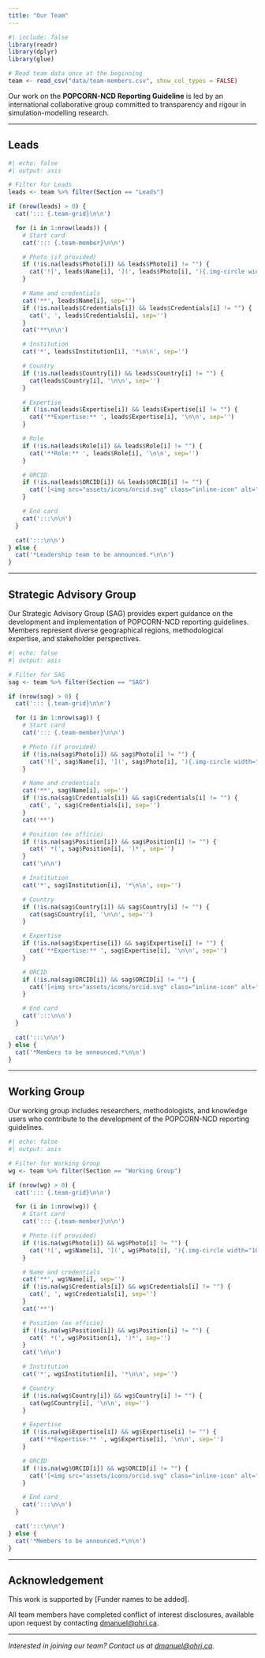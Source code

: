 ```yaml
---
title: "Our Team"
---
```


```r
#| include: false
library(readr)
library(dplyr)
library(glue)

# Read team data once at the beginning
team <- read_csv("data/team-members.csv", show_col_types = FALSE)
```

Our work on the **POPCORN-NCD Reporting Guideline** is led by an international collaborative group committed to transparency and rigour in simulation-modelling research.

---

## Leads

<!--
COORDINATOR: Leadership section is AUTO-GENERATED from data/team-members.csv

To add/update leads:
1. Open data/team-members.csv
2. Add/edit rows where Section = "Leads"
3. Commit the CSV file - site will rebuild automatically

CSV Columns needed: Section, Name, Credentials, Institution, Country, Expertise, Role, ORCID, Photo
-->

```r
#| echo: false
#| output: asis

# Filter for Leads
leads <- team %>% filter(Section == "Leads")

if (nrow(leads) > 0) {
  cat('::: {.team-grid}\n\n')

  for (i in 1:nrow(leads)) {
    # Start card
    cat('::: {.team-member}\n\n')

    # Photo (if provided)
    if (!is.na(leads$Photo[i]) && leads$Photo[i] != "") {
      cat('![', leads$Name[i], '](', leads$Photo[i], '){.img-circle width="100"}\n\n', sep='')
    }

    # Name and credentials
    cat('**', leads$Name[i], sep='')
    if (!is.na(leads$Credentials[i]) && leads$Credentials[i] != "") {
      cat(', ', leads$Credentials[i], sep='')
    }
    cat('**\n\n')

    # Institution
    cat('*', leads$Institution[i], '*\n\n', sep='')

    # Country
    if (!is.na(leads$Country[i]) && leads$Country[i] != "") {
      cat(leads$Country[i], '\n\n', sep='')
    }

    # Expertise
    if (!is.na(leads$Expertise[i]) && leads$Expertise[i] != "") {
      cat('**Expertise:** ', leads$Expertise[i], '\n\n', sep='')
    }

    # Role
    if (!is.na(leads$Role[i]) && leads$Role[i] != "") {
      cat('**Role:** ', leads$Role[i], '\n\n', sep='')
    }

    # ORCID
    if (!is.na(leads$ORCID[i]) && leads$ORCID[i] != "") {
      cat('[<img src="assets/icons/orcid.svg" class="inline-icon" alt="ORCID"> ORCID](https://orcid.org/', leads$ORCID[i], ')\n\n', sep='')
    }

    # End card
    cat(':::\n\n')
  }

  cat(':::\n\n')
} else {
  cat('*Leadership team to be announced.*\n\n')
}
```

---

## Strategic Advisory Group

<!--
COORDINATOR: SAG is AUTO-GENERATED from data/team-members.csv

To add/update members:
1. Open Google Sheet with team member responses
2. Download/copy rows where Section = "SAG"
3. Upload to data/team-members.csv (or edit directly in GitHub)
4. Commit the CSV file - site will rebuild automatically

CSV Columns needed: Section, Name, Credentials, Institution, Country, Expertise, Position, ORCID, Photo
Note: Position field is optional - use "Ex Officio" for ex officio members
-->

Our Strategic Advisory Group (SAG) provides expert guidance on the development and implementation of POPCORN-NCD reporting guidelines. Members represent diverse geographical regions, methodological expertise, and stakeholder perspectives.

```r
#| echo: false
#| output: asis

# Filter for SAG
sag <- team %>% filter(Section == "SAG")

if (nrow(sag) > 0) {
  cat('::: {.team-grid}\n\n')

  for (i in 1:nrow(sag)) {
    # Start card
    cat('::: {.team-member}\n\n')

    # Photo (if provided)
    if (!is.na(sag$Photo[i]) && sag$Photo[i] != "") {
      cat('![', sag$Name[i], '](', sag$Photo[i], '){.img-circle width="100"}\n\n', sep='')
    }

    # Name and credentials
    cat('**', sag$Name[i], sep='')
    if (!is.na(sag$Credentials[i]) && sag$Credentials[i] != "") {
      cat(', ', sag$Credentials[i], sep='')
    }
    cat('**')

    # Position (ex officio)
    if (!is.na(sag$Position[i]) && sag$Position[i] != "") {
      cat(' *(', sag$Position[i], ')*', sep='')
    }
    cat('\n\n')

    # Institution
    cat('*', sag$Institution[i], '*\n\n', sep='')

    # Country
    if (!is.na(sag$Country[i]) && sag$Country[i] != "") {
      cat(sag$Country[i], '\n\n', sep='')
    }

    # Expertise
    if (!is.na(sag$Expertise[i]) && sag$Expertise[i] != "") {
      cat('**Expertise:** ', sag$Expertise[i], '\n\n', sep='')
    }

    # ORCID
    if (!is.na(sag$ORCID[i]) && sag$ORCID[i] != "") {
      cat('[<img src="assets/icons/orcid.svg" class="inline-icon" alt="ORCID"> ORCID](https://orcid.org/', sag$ORCID[i], ')\n\n', sep='')
    }

    # End card
    cat(':::\n\n')
  }

  cat(':::\n\n')
} else {
  cat('*Members to be announced.*\n\n')
}
```

---

## Working Group

<!--
COORDINATOR: Working Group is AUTO-GENERATED from data/team-members.csv

To add/update members:
1. Open Google Sheet with team member responses
2. Download/copy rows where Section = "Working Group"
3. Upload to data/team-members.csv (or edit directly in GitHub)
4. Commit the CSV file - site will rebuild automatically

CSV Columns needed: Section, Name, Credentials, Institution, Country, Expertise, Position, ORCID, Photo
Note: Position field is optional - use "Ex Officio" for ex officio members
-->

Our working group includes researchers, methodologists, and knowledge users who contribute to the development of the POPCORN-NCD reporting guidelines.

```r
#| echo: false
#| output: asis

# Filter for Working Group
wg <- team %>% filter(Section == "Working Group")

if (nrow(wg) > 0) {
  cat('::: {.team-grid}\n\n')

  for (i in 1:nrow(wg)) {
    # Start card
    cat('::: {.team-member}\n\n')

    # Photo (if provided)
    if (!is.na(wg$Photo[i]) && wg$Photo[i] != "") {
      cat('![', wg$Name[i], '](', wg$Photo[i], '){.img-circle width="100"}\n\n', sep='')
    }

    # Name and credentials
    cat('**', wg$Name[i], sep='')
    if (!is.na(wg$Credentials[i]) && wg$Credentials[i] != "") {
      cat(', ', wg$Credentials[i], sep='')
    }
    cat('**')

    # Position (ex officio)
    if (!is.na(wg$Position[i]) && wg$Position[i] != "") {
      cat(' *(', wg$Position[i], ')*', sep='')
    }
    cat('\n\n')

    # Institution
    cat('*', wg$Institution[i], '*\n\n', sep='')

    # Country
    if (!is.na(wg$Country[i]) && wg$Country[i] != "") {
      cat(wg$Country[i], '\n\n', sep='')
    }

    # Expertise
    if (!is.na(wg$Expertise[i]) && wg$Expertise[i] != "") {
      cat('**Expertise:** ', wg$Expertise[i], '\n\n', sep='')
    }

    # ORCID
    if (!is.na(wg$ORCID[i]) && wg$ORCID[i] != "") {
      cat('[<img src="assets/icons/orcid.svg" class="inline-icon" alt="ORCID"> ORCID](https://orcid.org/', wg$ORCID[i], ')\n\n', sep='')
    }

    # End card
    cat(':::\n\n')
  }

  cat(':::\n\n')
} else {
  cat('*Members to be announced.*\n\n')
}
```

---

## Acknowledgement

This work is supported by [Funder names to be added].

All team members have completed conflict of interest disclosures, available upon request by contacting [dmanuel@ohri.ca](mailto:dmanuel@ohri.ca).

---

*Interested in joining our team? Contact us at [dmanuel@ohri.ca](mailto:dmanuel@ohri.ca).*
